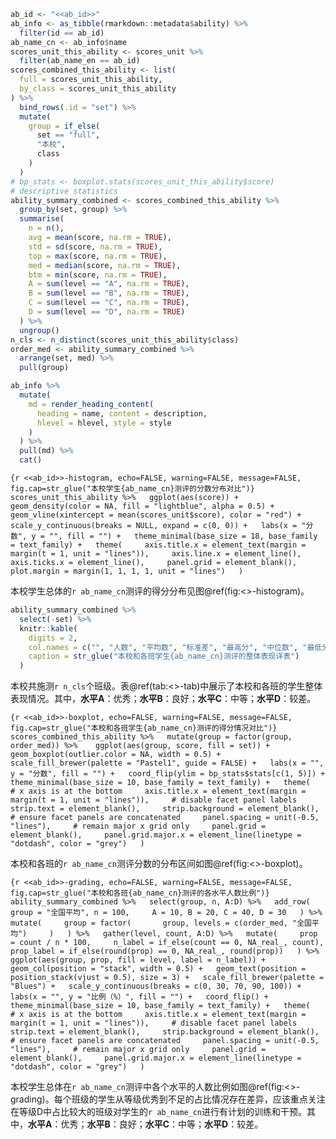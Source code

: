 ```r
ab_id <- "<<ab_id>>"
ab_info <- as_tibble(rmarkdown::metadata$ability) %>% 
  filter(id == ab_id)
ab_name_cn <- ab_info$name
scores_unit_this_ability <- scores_unit %>%
  filter(ab_name_en == ab_id)
scores_combined_this_ability <- list(
  full = scores_unit_this_ability,
  by_class = scores_unit_this_ability
) %>% 
  bind_rows(.id = "set") %>%
  mutate(
    group = if_else(
      set == "full",
      "本校",
      class
    )
  )
# bp_stats <- boxplot.stats(scores_unit_this_ability$score)
# descriptive statistics
ability_summary_combined <- scores_combined_this_ability %>% 
  group_by(set, group) %>%
  summarise(
    n = n(),
    avg = mean(score, na.rm = TRUE),
    std = sd(score, na.rm = TRUE),
    top = max(score, na.rm = TRUE),
    med = median(score, na.rm = TRUE),
    btm = min(score, na.rm = TRUE),
    A = sum(level == "A", na.rm = TRUE),
    B = sum(level == "B", na.rm = TRUE),
    C = sum(level == "C", na.rm = TRUE),
    D = sum(level == "D", na.rm = TRUE)
  ) %>%
  ungroup()
n_cls <- n_distinct(scores_unit_this_ability$class)
order_med <- ability_summary_combined %>%
  arrange(set, med) %>% 
  pull(group)
```

```r
ab_info %>%
  mutate(
    md = render_heading_content(
      heading = name, content = description,
      hlevel = hlevel, style = style
    )
  ) %>% 
  pull(md) %>% 
  cat()
```

```{r <<ab_id>>-histogram, echo=FALSE, warning=FALSE, message=FALSE, fig.cap=str_glue("本校学生{ab_name_cn}测评的分数分布对比")}
scores_unit_this_ability %>%
  ggplot(aes(score)) +
  geom_density(color = NA, fill = "lightblue", alpha = 0.5) +
  geom_vline(xintercept = mean(scores_unit$score), color = "red") +
  scale_y_continuous(breaks = NULL, expand = c(0, 0)) +
  labs(x = "分数", y = "", fill = "") +
  theme_minimal(base_size = 18, base_family = text_family) +
  theme(
    axis.title.x = element_text(margin = margin(t = 1, unit = "lines")),
    axis.line.x = element_line(),
    axis.ticks.x = element_line(),
    panel.grid = element_blank(),
    plot.margin = margin(1, 1, 1, 1, unit = "lines")
  )
```

本校学生总体的`r ab_name_cn`测评的得分分布见图\@ref(fig:<<ab_id>>-histogram)。

```r
ability_summary_combined %>%
  select(-set) %>%
  knitr::kable(
    digits = 2,
    col.names = c("", "人数", "平均数", "标准差", "最高分", "中位数", "最低分", LETTERS[1:4]),
    caption = str_glue("本校和各班学生{ab_name_cn}测评的整体表现详表")
  )
```

本校共施测`r n_cls`个班级。表\@ref(tab:<<ab_id>>-tab)中展示了本校和各班的学生整体表现情况。其中，**水平A**：优秀；**水平B**：良好；**水平C**：中等；**水平D**：较差。

```{r <<ab_id>>-boxplot, echo=FALSE, warning=FALSE, message=FALSE, fig.cap=str_glue("本校和各班学生{ab_name_cn}测评的得分情况对比")}
scores_combined_this_ability %>%
  mutate(group = factor(group, order_med)) %>% 
  ggplot(aes(group, score, fill = set)) +
  geom_boxplot(outlier.color = NA, width = 0.5) +
  scale_fill_brewer(palette = "Pastel1", guide = FALSE) +
  labs(x = "", y = "分数", fill = "") +
  coord_flip(ylim = bp_stats$stats[c(1, 5)]) +
  theme_minimal(base_size = 10, base_family = text_family) +
  theme(
    # x axis is at the bottom
    axis.title.x = element_text(margin = margin(t = 1, unit = "lines")),
    # disable facet panel labels
    strip.text = element_blank(),
    strip.background = element_blank(),
    # ensure facet panels are concatenated
    panel.spacing = unit(-0.5, "lines"),
    # remain major x grid only
    panel.grid = element_blank(),
    panel.grid.major.x = element_line(linetype = "dotdash", color = "grey")
  )
```

本校和各班的`r ab_name_cn`测评分数的分布区间如图\@ref(fig:<<ab_id>>-boxplot)。

```{r <<ab_id>>-grading, echo=FALSE, warning=FALSE, message=FALSE, fig.cap=str_glue("本校和各班{ab_name_cn}测评的各水平人数比例")}
ability_summary_combined %>%
  select(group, n, A:D) %>%
  add_row(
    group = "全国平均", n = 100,
    A = 10, B = 20, C = 40, D = 30
  ) %>%
  mutate(
    group = factor(
      group, levels = c(order_med, "全国平均")
    )
  ) %>%
  gather(level, count, A:D) %>%
  mutate(
    prop = count / n * 100,
    n_label = if_else(count == 0, NA_real_, count),
    prop_label = if_else(round(prop) == 0, NA_real_, round(prop))
  ) %>%
  ggplot(aes(group, prop, fill = level, label = n_label)) +
  geom_col(position = "stack", width = 0.5) +
  geom_text(position = position_stack(vjust = 0.5), size = 3) +
  scale_fill_brewer(palette = "Blues") +
  scale_y_continuous(breaks = c(0, 30, 70, 90, 100)) +
  labs(x = "", y = "比例（%）", fill = "") +
  coord_flip() +
  theme_minimal(base_size = 10, base_family = text_family) +
  theme(
    # x axis is at the bottom
    axis.title.x = element_text(margin = margin(t = 1, unit = "lines")),
    # disable facet panel labels
    strip.text = element_blank(),
    strip.background = element_blank(),
    # ensure facet panels are concatenated
    panel.spacing = unit(-0.5, "lines"),
    # remain major x grid only
    panel.grid = element_blank(),
    panel.grid.major.x = element_line(linetype = "dotdash", color = "grey")
  )
```

本校学生总体在`r ab_name_cn`测评中各个水平的人数比例如图\@ref(fig:<<ab_id>>-grading)。每个班级的学生从等级优秀到不足的占比情况存在差异，应该重点关注在等级D中占比较大的班级对学生的`r ab_name_cn`进行有计划的训练和干预。其中，**水平A**：优秀；**水平B**：良好；**水平C**：中等；**水平D**：较差。
